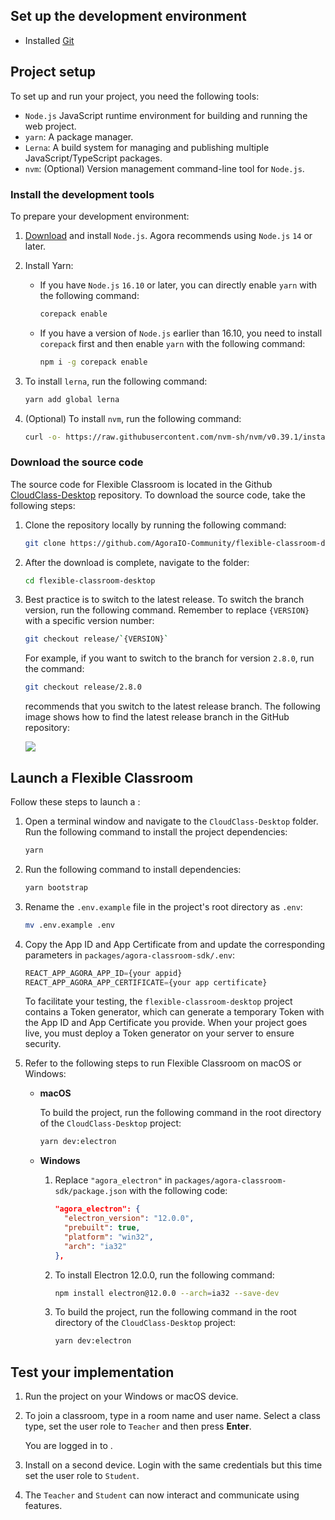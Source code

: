 <PlatformWrapper platform="electron">

## Set up the development environment

* Installed [Git](https://git-scm.com/downloads)

## Project setup
To set up and run your <Vg k="FC" /> project, you need the following tools:

* `Node.js` JavaScript runtime environment for building and running the web project.
* `yarn`: A package manager.
* `Lerna`: A build system for managing and publishing multiple JavaScript/TypeScript packages.
* `nvm`: (Optional) Version management command-line tool for `Node.js`.

### Install the development tools

To prepare your development environment:

1. [Download](https://nodejs.org/zh-cn/download/) and install `Node.js`. Agora recommends using `Node.js` `14` or later.

1. Install Yarn:

   - If you have `Node.js` `16.10` or later, you can directly enable `yarn` with the following command:

      ```bash
      corepack enable
      ```

   - If you have a version of `Node.js` earlier than 16.10, you need to install `corepack` first and then enable `yarn` with the following command:

      ```bash
      npm i -g corepack enable
      ```

1. To install `lerna`, run the following command:

   ```bash
   yarn add global lerna
   ```

1. (Optional) To install `nvm`, run the following command:

   ```bash
   curl -o- https://raw.githubusercontent.com/nvm-sh/nvm/v0.39.1/install.sh | bash
   ```

### Download the source code

The source code for Flexible Classroom is located in the Github [CloudClass-Desktop](https://github.com/AgoraIO-Community/CloudClass-Desktop) repository. To download the source code, take the following steps:


1. Clone the repository locally by running the following command:

   ```bash
   git clone https://github.com/AgoraIO-Community/flexible-classroom-desktop.git
   ```

1. After the download is complete, navigate to the folder:

   ```bash
   cd flexible-classroom-desktop
   ```

1. Best practice is to switch to the latest release. To switch the branch version, run the following command. Remember to replace `{VERSION}` with a specific version number:

   ```bash
   git checkout release/`{VERSION}`
   ```

   For example, if you want to switch to the branch for version `2.8.0`, run the command:

   ```bash
   git checkout release/2.8.0
   ```

   <Vg k="COMPANY" /> recommends that you switch to the latest release branch. The following image shows how to find the latest release branch in the GitHub repository:

   ![](https://web-cdn.agora.io/docs-files/1658916187924)

## Launch a Flexible Classroom

Follow these steps to launch a <Vg k="FC" />:

1. Open a terminal window and navigate to the `CloudClass-Desktop` folder. Run the following command to install the project dependencies:

   ```bash
   yarn
   ```

2. Run the following command to install dependencies:

   ```bash
   yarn bootstrap
   ```

3. Rename the `.env.example` file in the project's root directory as `.env`:

   ```bash
   mv .env.example .env
   ```

4. Copy the App ID and App Certificate from <Vg k="CONSOLE" /> and update the corresponding parameters in `packages/agora-classroom-sdk/.env`:

   ```javascript
   REACT_APP_AGORA_APP_ID={your appid}
   REACT_APP_AGORA_APP_CERTIFICATE={your app certificate}
   ```

   To facilitate your testing, the `flexible-classroom-desktop` project contains a <Vg k="MESS" /> Token generator, which can generate a temporary <Vg k="MESS" /> Token with the App ID and App Certificate you provide. When your project goes live, you must deploy a <Vg k="MESS" /> Token generator on your server to ensure security.

1. Refer to the following steps to run Flexible Classroom on macOS or Windows:

   - **macOS**

       To build the project, run the following command in the root directory of the `CloudClass-Desktop` project:

       ```bash
       yarn dev:electron
       ```

   - **Windows**

      1. Replace `"agora_electron"` in `packages/agora-classroom-sdk/package.json` with the following code:

          ```json
          "agora_electron": {
            "electron_version": "12.0.0",
            "prebuilt": true,
            "platform": "win32",
            "arch": "ia32"
          },
          ```

       1. To install Electron 12.0.0, run the following command:

          ```bash
          npm install electron@12.0.0 --arch=ia32 --save-dev
          ```

       1. To build the project, run the following command in the root directory of the `CloudClass-Desktop` project:

          ```bash
          yarn dev:electron
          ```

## Test your implementation

1. Run the project on your Windows or macOS device.

1. To join a classroom, type in a room name and user name. Select a class type, set the user role to `Teacher` and then press **Enter**.

   You are logged in to <Vg k="FC" />.

1. Install <Vg k="FC" /> on a second device. Login with the same credentials but this time set the user role to `Student`.

1. The `Teacher` and `Student` can now interact and communicate using <Vg k="FC" /> features.

</PlatformWrapper>
